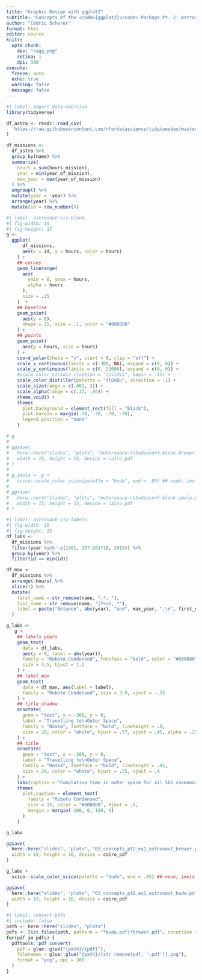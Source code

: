 ```yaml
---
title: "Graphic Design with ggplot2"
subtitle: "Concepts of the <code>{ggplot2}</code> Package Pt. 2: Astronaut Viz Exercise 1"
author: "Cédric Scherer"
format: html
editor: source
knitr:
  opts_chunk: 
    dev: "ragg_png"
    retina: 1
    dpi: 300
execute:
  freeze: auto
  echo: true
  warning: false
  message: false
---
```


```r
#| label: import-data-exercise
library(tidyverse)

df_astro <- readr::read_csv(
  'https://raw.githubusercontent.com/rfordatascience/tidytuesday/master/data/2020/2020-07-14/astronauts.csv'
)

df_missions <-
  df_astro %>% 
  group_by(name) %>% 
  summarize(
    hours = sum(hours_mission),
    year = min(year_of_mission),
    max_year = max(year_of_mission)
  ) %>% 
  ungroup() %>% 
  mutate(year = -year) %>% 
  arrange(year) %>% 
  mutate(id = row_number())
```


```r
#| label: astronaut-viz-blank
#| fig-width: 15
#| fig-height: 15
g <- 
  ggplot(
      df_missions,
      aes(x = id, y = hours, color = hours)
    ) +
    ## curves
    geom_linerange(
      aes(
        ymin = 0, ymax = hours,
        alpha = hours
      ),
      size = .25
    )  +
    ## baseline
    geom_point(
      aes(y = 0),  
      shape = 15, size = .1, color = "#808080"
    ) +
    ## points
    geom_point(
      aes(y = hours, size = hours)
    ) +
    coord_polar(theta = "y", start = 0, clip = "off") +
    scale_x_continuous(limits = c(-300, NA), expand = c(0, 0)) +
    scale_y_continuous(limits = c(0, 23000), expand = c(0, 0)) +
    #scale_color_viridis_c(option = "cividis", begin = .15) +
    scale_color_distiller(palette = "YlGnBu", direction = -1) +
    scale_size(range = c(.001, 3)) +
    scale_alpha(range = c(.33, .95)) +
    theme_void() +
    theme(
      plot.background = element_rect(fill = "black"),
      plot.margin = margin(-70, -70, -70, -70),
      legend.position = "none"
    )

# g
# 
# ggsave(
#   here::here("slides", "plots", "outerspace-rstudioconf-blank-brewer.pdf"), 
#   width = 15, height = 15, device = cairo_pdf
# )
# 
# g_imola <- g +
#   scico::scale_color_scico(palette = "buda", end = .95) ## nuuk; imola
# 
# ggsave(
#   here::here("slides", "plots", "outerspace-rstudioconf-blank-imola.pdf"), 
#   width = 15, height = 15, device = cairo_pdf
# )
```


```r
#| label: astronaut-viz-labels
#| fig-width: 15
#| fig-height: 15
df_labs <- 
  df_missions %>% 
  filter(year %in% -c(1961, 197:201*10, 2019)) %>% 
  group_by(year) %>% 
  filter(id == min(id))

df_max <-
  df_missions %>% 
  arrange(-hours) %>% 
  slice(1) %>% 
  mutate(
    first_name = str_remove(name, ".*, "),
    last_name = str_remove(name, "(?<=),.*"),
    label = paste("Between", abs(year), "and", max_year, ",\n", first_name, last_name, "has spent\n", format(hours, big.mark = ','), "hours in space.\nThat's roughly", round(hours / 24, 0), "days!")
  ) 

g_labs <- 
   g +
    ## labels years
    geom_text(
      data = df_labs,
      aes(y = 0, label = abs(year)),
      family = "Roboto Condensed", fontface = "bold", color = "#808080",
      size = 4.5, hjust = 1.2
    ) +
    ## label max
    geom_text(
      data = df_max, aes(label = label),
      family = "Roboto Condensed", size = 3.9, vjust = -.35
    ) +
    ## title shadow
    annotate(
      geom = "text", x = -300, y = 0, 
      label = "Travelling to\nOuter Space", 
      family = "Boska", fontface = "bold", lineheight = .9,
      size = 20, color = "white", hjust = .57, vjust = .45, alpha = .25
    ) +
    ## title 
    annotate(
      geom = "text", x = -300, y = 0, 
      label = "Travelling to\nOuter Space", 
      family = "Boska", fontface = "bold", lineheight = .85,
      size = 20, color = "white", hjust = .55, vjust = .4
    ) +
    labs(caption = "Cumulative time in outer space for all 565 cosmonauts and astronauts who participated\nin space missions between April 23, 1961 and January 15, 2020, sorted by the year of their first mission.\n\nGraphic: Cédric Scherer • Data: Stavnichuk & Corlett 2020 (DOI: 10.17632/86tsnnbv2w.1)") +
    theme(
      plot.caption = element_text(
        family = "Roboto Condensed", 
        size = 15, color = "#808080", hjust = .5,
        margin = margin(-100, 0, 100, 0)
      )
    )

g_labs

ggsave(
  here::here("slides", "plots", "03_concepts_pt2_ex1_astronaut_brewer.pdf"), 
  width = 15, height = 16, device = cairo_pdf
)

g_labs +
  scico::scale_color_scico(palette = "buda", end = .95) ## nuuk; imola

ggsave(
  here::here("slides", "plots", "03_concepts_pt2_ex1_astronaut_buda.pdf"), 
  width = 15, height = 16, device = cairo_pdf
)
```


```r
#| label: convert-pdfs
#| include: false
path <- here::here("slides", "plots")
pdfs <- list.files(path, pattern = "*buda.pdf|*brewer.pdf", recursive = TRUE)
for(pdf in pdfs) {
  pdftools::pdf_convert(
    pdf = glue::glue("{path}/{pdf}"), 
    filenames = glue::glue("{path}/{str_remove(pdf, '.pdf')}.png"),
    format = "png", dpi = 300
  )
}
```
